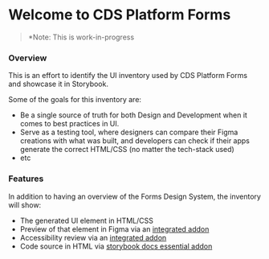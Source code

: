 
<Meta title="Introduction" />

# Welcome to CDS Platform Forms

> \*Note: This is work-in-progress

### Overview

This is an effort to identify the UI inventory used by CDS Platform Forms and showcase it in Storybook.

Some of the goals for this inventory are:

- Be a single source of truth for both Design and Development when it comes to best practices in UI.
- Serve as a testing tool, where designers can compare their Figma creations with what was built, and developers can check if their apps generate the correct HTML/CSS (no matter the tech-stack used)
- etc

### Features

In addition to having an overview of the Forms Design System, the inventory will show:

- The generated UI element in HTML/CSS
- Preview of that element in Figma via an [integrated addon](https://github.com/pocka/storybook-addon-designs)
- Accessibility review via an [integrated addon](https://github.com/storybookjs/storybook/tree/master/addons/a11y)
- Code source in HTML via [storybook docs essential addon](https://storybook.js.org/docs/react/writing-docs/introduction)
